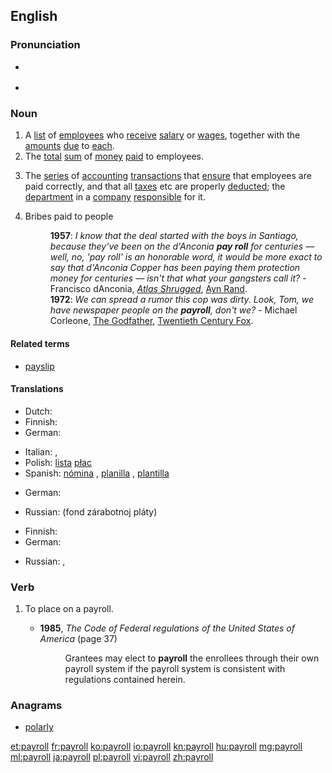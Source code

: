 ==English==

===Pronunciation===
* {{a|UK}} {{IPA|/ˈpeɪɹəʊl/|lang=en}}
* {{a|US}} {{IPA|/ˈpeɪɹoʊl/|lang=en}}

{{wikipedia}}

===Noun===
{{en-noun}}

# A [[list]] of [[employee]]s who [[receive]] [[salary]] or [[wages]], together with the [[amount]]s [[due]] to [[each]].
# The [[total]] [[sum]] of [[money]] [[paid]] to employees.
# {{context|computing|lang=en}} The [[series]] of [[accounting]] [[transaction]]s that [[ensure]] that employees are paid correctly, and that all [[taxes]] etc are properly [[deducted]]; the [[department]] in a [[company]] [[responsible]] for it.
# {{context|euphemistic|lang=en}} Bribes paid to people
#: '''1957''': ''I know that the deal started with the boys in Santiago, because they've been on the d'Anconia '''pay roll''' for centuries &mdash; well, no, 'pay roll' is an honorable word, it would be more exact to say that d'Anconia Copper has been paying them protection money for centuries &mdash; isn't that what your gangsters call it?'' - Francisco dAnconia, ''[[w:Atlas Shrugged|Atlas Shrugged]]'', [[w:Ayn Rand|Ayn Rand]]. 
#: '''1972''': ''We can spread a rumor this cop was dirty. Look, Tom, we have newspaper people on the '''payroll''', don't we?'' - Michael Corleone, [[w:The Godfather|The Godfather]], [[w:Twentieth Century Fox|Twentieth Century Fox]].

====Related terms====
* [[payslip]]

====Translations====
{{trans-top|list of employees who receive salary or wages, together with the amounts due to each}}
* Dutch: {{t+|nl|loonlijst}}
* Finnish: {{t|fi|palkkalista}}
* German: {{t+|de|Gehaltsliste|f}}
{{trans-mid}}
* Italian: {{t|it|ruolino paga}}, {{t|it|ruolo paga}}
* Polish: [[lista]] [[płac]] {{g|f}}
* Spanish: [[nómina]] {{g|f}} {{qualifier|Latin America}}, [[planilla]] {{g|f}} {{qualifier|Central America}}, [[plantilla]] {{g|f}} {{qualifier|Spain}}
{{trans-bottom}}

{{trans-top|total sum of money paid to employees}}
* German: {{t|de|Gehaltskosten|f}}
{{trans-mid}}
* Russian: {{l|ru|фонд}} {{l|ru|заработная плата|заработной платы}} (fond zárabotnoj pláty) {{g|m}}
{{trans-bottom}}

{{trans-top|series of accounting transactions that ensure that employees are paid correctly}}
* Finnish: {{t|fi|palkkalista}}
* German: {{t|de|Gehaltsabrechnung|f}}
{{trans-mid}}
* Russian: {{t|ru|расчётный лист|m|tr=rasčótnyj list|sc=Cyrl}}, {{t|ru|платёжная ведомость|f|tr=platjóžnaja védomost'|sc=Cyrl}}
{{trans-bottom}}

===Verb===
{{en-verb}}

# {{context|transitive|lang=en}} To place on a payroll.
#* '''1985''', ''The Code of Federal regulations of the United States of America'' (page 37)
#*: Grantees may elect to '''payroll''' the enrollees through their own payroll system if the payroll system is consistent with regulations contained herein.

===Anagrams===
* [[polarly#English|polarly]]

[[et:payroll]]
[[fr:payroll]]
[[ko:payroll]]
[[io:payroll]]
[[kn:payroll]]
[[hu:payroll]]
[[mg:payroll]]
[[ml:payroll]]
[[ja:payroll]]
[[pl:payroll]]
[[vi:payroll]]
[[zh:payroll]]